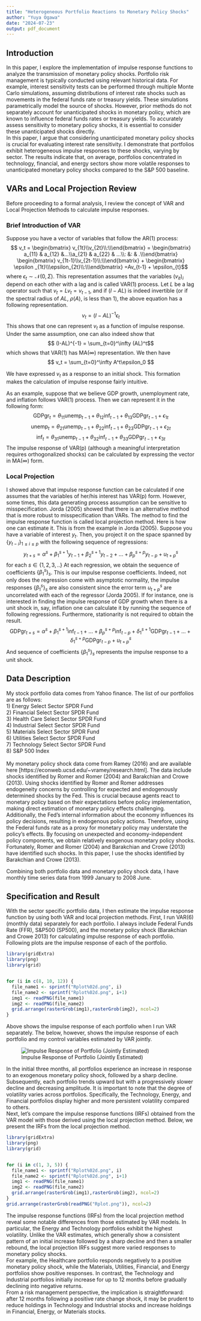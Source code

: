 ```yaml
---
title: "Heterogeneous Portfolio Reactions to Monetary Policy Shocks"
author: "Yuya Ogawa"
date: "2024-07-23"
output: pdf_document
---
```


## Introduction

In this paper, I explore the implementation of impulse response functions to analyze the transmission of monetary policy shocks. Portfolio risk management is typically conducted using relevant historical data. For example, interest sensitivity tests can be performed through multiple Monte Carlo simulations, assuming distributions of interest rate shocks such as movements in the federal funds rate or treasury yields. These simulations parametrically model the source of shocks. However, prior methods do not separately account for unanticipated shocks in monetary policy, which are known to influence federal funds rates or treasury yields. To accurately assess sensitivity to monetary policy shocks, it is essential to consider these unanticipated shocks directly.\
In this paper, I argue that considering unanticipated monetary policy shocks is crucial for evaluating interest rate sensitivity. I demonstrate that portfolios exhibit heterogeneous impulse responses to these shocks, varying by sector. The results indicate that, on average, portfolios concentrated in technology, financial, and energy sectors show more volatile responses to unanticipated monetary policy shocks compared to the S&P 500 baseline.


## VARs and Local Projection Review

Before proceeding to a formal analysis, I review the concept of VAR and Local Projection Methods to calculate impulse responses.

### Brief Introduction of VAR

Suppose you have a vector of variables that follow the AR(1) process: $$
v_t = \begin{bmatrix} v_{1t}\\v_{2t}\\:\\\end{bmatrix} = \begin{bmatrix} a_{11} & a_{12} &...\\a_{21} & a_{22} & ...\\: &: & .\\\end{bmatrix} \begin{bmatrix} v_{1t-1}\\v_{2t-1}\\:\\\end{bmatrix} + \begin{bmatrix} \epsilon _{1t}\\\epsilon_{2t}\\:\\\end{bmatrix} =Av_{t-1} + \epsilon_{t}$$ where $\epsilon_t \sim \mathcal{N}(0,\,\Sigma)$. This representation assumes that the variables $(v_{it})_i$ depend on each other with a lag and is called VAR(1) process. Let $L$ be a lag operator such that $v_t=Lv_t=v_{t-1}$, and if $(I-AL)$ is indeed invertible (or if the spectral radius of $AL$, $\rho(A)$, is less than 1), the above equation has a following representation. $$ v_t = (I-AL)^{-1}\epsilon_t$$ This shows that one can represent $v_t$ as a function of impulse response. Under the same assumption, one can also indeed show that $$ (I-AL)^{-1} = \sum_{t=0}^\infty (AL)^t$$ which shows that VAR(1) has MA($\infty$) representation. We then have
$$ v_t =  \sum_{t=0}^\infty A^t\epsilon_0 $$

We have expressed $v_t$ as a response to an initial shock. This formation makes the calculation of impulse response fairly intuitive.\

As an example, suppose that we believe GDP growth, unemployment rate, and inflation follows VAR(1) process. Then we can represent it in the following form: $$ \text{GDPgr}_t = \theta_{11}\text{unemp}_{t-1} + \theta_{12} \text{inf}_{t-1} + \theta_{13}\text{GDPgr}_{t-1} + \epsilon_{1t}$$ $$\text{unemp}_t = \theta_{21}\text{unemp}_{t-1} + \theta_{22} \text{inf}_{t-1} + \theta_{23}\text{GDPgr}_{t-1} + \epsilon_{2t} $$ $$\text{inf}_t = \theta_{31}\text{unemp}_{t-1} + \theta_{32} \text{inf}_{t-1} + \theta_{33}\text{GDPgr}_{t-1} + \epsilon_{3t}$$ The impulse response of VAR(p) (although a meaningful interpretation requires orthogonalized shocks) can be calculated by expressing the vector in MA($\infty$) form.

### Local Projection

I showed above that impulse response function can be calculated if one assumes that the variables of her/his interest has VAR(p) form. However, some times, this data generating process assumption can be sensitive to misspecification. Jorda (2005) showed that there is an alternative method that is more robust to misspecification than VARs. The method to find the impulse response function is called local projection method. Here is how one can estimate it. This is from the example in Jorda (2005). Suppose you have a variable of interest $y_t$. Then, you project it on the space spanned by $\{y_{t-i}\}_{1\le i \le p}$ with the following sequence of regressions: $$y_{t+s} = \alpha^s+\beta^{s+1}_1 y_{t-1} + \beta^{s+1}_2 y_{t-2} +...+ \beta^{s+p}_p y_{t-p} +u^s_{t+p}$$ for each $s \in \{1,2,3,..\}$ At each regression, we obtain the sequence of coefficients $\{\beta_1^s\}_s$. This is our impulse response coefficients. Indeed, not only does the regression come with asymptotic normality, the impulse responses $\{\beta_1^s\}_s$ are also consistent since the error term $u^s_{t+p}$ are uncorrelated with each of the regressor (Jorda 2005). If for instance, one is interested in finding the impulse response of GDP growth when there is a unit shock in, say, inflation one can calculate it by running the sequence of following regressions. Furthermore, stationarity is not required to obtain the result. 
$$\text{GDPgr}_{t+s} = \alpha^s+\beta^{s+1}_1 \text{inf}_{t-1} +...+ \beta^{s+p}_p \text{inf}_{t-p} + \delta_1^{s+1}\text{GDPgr}_{t-1} +...+ \delta_1^{s+p}\text{GDPgr}_{t-p} +u^s_{t+p}$$
And sequence of coefficients $\{\beta_1^s\}_s$ represents the impulse response to a unit shock. 

## Data Description

My stock portfolio data comes from Yahoo finance. The list of our portfolios are as follows:\
1) Energy Select Sector SPDR Fund\
2) Financial Select Sector SPDR Fund\
3) Health Care Select Sector SPDR Fund\
4) Industrial Select Sector SPDR Fund\
5) Materials Select Sector SPDR Fund\
6) Utilities Select Sector SPDR Fund\
7) Technology Select Sector SPDR Fund\
8) S&P 500 Index\
\
My monetary policy shock data come from Ramey (2016) and are available here [https://econweb.ucsd.edu/~vramey/research.html]. The data include shocks identified by Romer and Romer (2004) and Barakchian and Crowe (2013). Using shocks identified by Romer and Romer addresses endogeneity concerns by controlling for expected and endogenously determined shocks by the Fed. This is crucial because agents react to monetary policy based on their expectations before policy implementation, making direct estimation of monetary policy effects challenging. Additionally, the Fed's internal information about the economy influences its policy decisions, resulting in endogenous policy actions. Therefore, using the Federal funds rate as a proxy for monetary policy may understate the policy's effects. By focusing on unexpected and economy-independent policy components, we obtain relatively exogenous monetary policy shocks. Fortunately, Romer and Romer (2004) and Barakchian and Crowe (2013) have identified such shocks. In this paper, I use the shocks identified by Barakchian and Crowe (2013).

Combining both portfolio data and monetary policy shock data, I have monthly time series data from 1999 January to 2008 June. 

## Specification and Result
With the sector specific portfolio data, I then estimate the impulse response function by using both VAR and local projection methods. First, I run VAR(6) (monthly data) separately for each portfolio. I always include Federal Funds Rate (FFR), S&P500 (SP500), and the monetary policy shock (Barakchian and Crowe 2013) for calculating impulse response of each portfolio.\
Following plots are the impulse response of each of the portfolio.\


```r
library(gridExtra)
library(png)
library(grid)


for (i in c(8, 10, 12)) {
  file_name1 <- sprintf("Rplot%02d.png", i)
  file_name2 <- sprintf("Rplot%02d.png", i+1)
  img1 <- readPNG(file_name1)
  img2 <- readPNG(file_name2)
  grid.arrange(rasterGrob(img1),rasterGrob(img2), ncol=2)
}

```



Above shows the impulse response of each portfolio when I run VAR separately. The below, however, shows the impulse response of each portfolio and my control variables estimated by VAR jointly.  


![Impulse Response of Portfolio (Jointly Estimated)](Rplot07.png)

In the initial three months, all portfolios experience an increase in response to an exogenous monetary policy shock, followed by a sharp decline. Subsequently, each portfolio trends upward but with a progressively slower decline and decreasing amplitude. It is important to note that the degree of volatility varies across portfolios. Specifically, the Technology, Energy, and Financial portfolios display higher and more persistent volatility compared to others.\
Next, let's compare the impulse response functions (IRFs) obtained from the VAR model with those derived using the local projection method. Below, we present the IRFs from the local projection method.
\

```r
library(gridExtra)
library(png)
library(grid)


for (i in c(1, 3, 5)) {
  file_name1 <- sprintf("Rplot%02d.png", i)
  file_name2 <- sprintf("Rplot%02d.png", i+1)
  img1 <- readPNG(file_name1)
  img2 <- readPNG(file_name2)
  grid.arrange(rasterGrob(img1),rasterGrob(img2), ncol=2)
}
grid.arrange(rasterGrob(readPNG("Rplot.png")), ncol=2)

```


The impulse response functions (IRFs) from the local projection method reveal some notable differences from those estimated by VAR models. In particular, the Energy and Technology portfolios exhibit the highest volatility. Unlike the VAR estimates, which generally show a consistent pattern of an initial increase followed by a sharp decline and then a smaller rebound, the local projection IRFs suggest more varied responses to monetary policy shocks.\
For example, the Healthcare portfolio responds negatively to a positive monetary policy shock, while the Materials, Utilities, Financial, and Energy portfolios show positive responses. In contrast, the Technology and Industrial portfolios initially increase for up to 12 months before gradually declining into negative returns.\
From a risk management perspective, the implication is straightforward: after 12 months following a positive rate change shock, it may be prudent to reduce holdings in Technology and Industrial stocks and increase holdings in Financial, Energy, or Materials stocks.
















